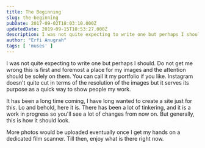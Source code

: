 ```yaml
---
title: The Beginning
slug: the-beginning
pubDate: 2017-09-02T18:03:10.000Z
updatedDate: 2019-09-15T10:53:27.000Z
description: I was not quite expecting to write one but perhaps I should. Do not get me wrong this is first and foremost a place for my images and the attention should be solely on them. You can call it my portfolio if you like. Instagram doesn't quite cut in terms of the resolution of the images but it serves its purpose as a quick way to show people my work.
author: "Erfi Anugrah"
tags: [ 'muses' ]
---
```


I was not quite expecting to write one but perhaps I should. Do not get me wrong this is first and foremost a place for my images and the attention should be solely on them. You can call it my portfolio if you like. Instagram doesn't quite cut in terms of the resolution of the images but it serves its purpose as a quick way to show people my work.

It has been a long time coming, I have long wanted to create a site just for this. Lo and behold, here it is. There has been a lot of tinkering, and it is a work in progress so you'll see a lot of changes from now on. But generally, this is how it should look.

More photos would be uploaded eventually once I get my hands on a dedicated film scanner. Till then, enjoy what is there right now.
